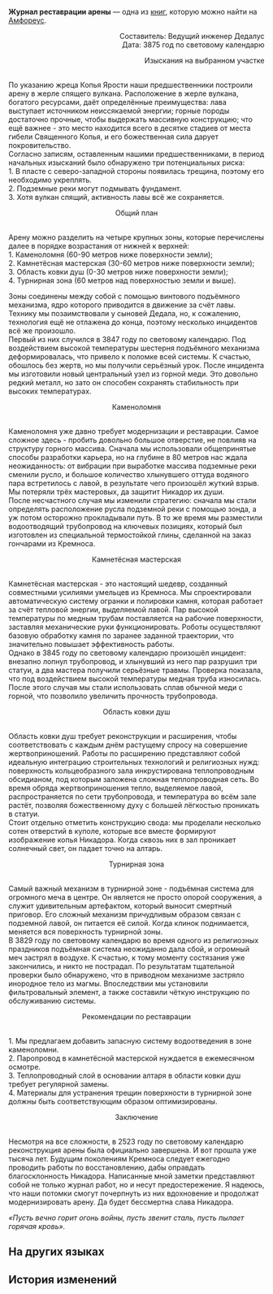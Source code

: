 {{Книга Инфобокс
|id           = 458
|Название     = Журнал реставрации арены
|Изображение  = Предмет Arena Maintenance Log.png
|Мир          = Амфореус
|Томов        = 1
|Автор        = <!--нужно добавить-->
|Описание     = Солидный технический справочник с пожелтевшими страницами. В нём собраны разные технологические чертежи и черновики вычислений.
|Том1         = {{tx}}
|Источник1    = {{tx|Отсутствует источник}}
|Персонажи    = 
|Фракции      = 
}}
'''Журнал реставрации арены''' — одна из [[Книги|книг]], которую можно найти на [[Амфореус]].
<!--
==Получение==
<gallery>
Книга НАЗВАНИЕ.png|НАЗВАНИЕ
Локация НАЗВАНИЕ.png|Расположение на карте. Ближайший пространственный якорь «[[НАЗВАНИЕ]]»
</gallery>
-->
<div align="right">Составитель: Ведущий инженер Дедалус<br />
Дата: 3875 год по световому календарю

Изыскания на выбранном участке</div><br />По указанию жреца Копья Ярости наши предшественники построили арену в жерле спящего вулкана. Расположение в жерле вулкана, богатого ресурсами, даёт определённые преимущества: лава выступает источником неиссякаемой энергии; горные породы достаточно прочные, чтобы выдержать массивную конструкцию; что ещё важнее - это место находится всего в десятке стадиев от места гибели Священного Копья, и его божественная сила дарует покровительство.<br />
Согласно записям, оставленным нашими предшественниками, в период начальных изысканий было обнаружено три потенциальных риска:<br />
1. В пласте с северо-западной стороны появилась трещина, поэтому его необходимо укреплять.<br />
2. Подземные реки могут подмывать фундамент.<br />
3. Хотя вулкан спящий, активность лавы всё же сохраняется.

<div align="center">Общий план</div><br />Арену можно разделить на четыре крупных зоны, которые перечислены далее в порядке возрастания от нижней к верхней:<br />
1. Каменоломня (60-90 метров ниже поверхности земли);<br />
2. Камнетёсная мастерская (30-60 метров ниже поверхности земли);<br />
3. Область ковки душ (0-30 метров ниже поверхности земли);<br />
4. Турнирная зона (60 метров над поверхностью земли и выше).

Зоны соединены между собой с помощью винтового подъёмного механизма, ядро которого приводится в движение за счёт лавы. Технику мы позаимствовали у сыновей Дедала, но, к сожалению, технология ещё не отлажена до конца, поэтому несколько инцидентов всё же произошло.<br />
Первый из них случился в 3847 году по световому календарю. Под воздействием высокой температуры шестерня подъёмного механизма деформировалась, что привело к поломке всей системы. К счастью, обошлось без жертв, но мы получили серьёзный урок. После инцидента мы изготовили новый центральный узел из горной меди. Это довольно редкий металл, но зато он способен сохранять стабильность при высоких температурах.

<div align="center">Каменоломня</div><br />Каменоломня уже давно требует модернизации и реставрации. Самое сложное здесь - пробить довольно большое отверстие, не повлияв на структуру горного массива. Сначала мы использовали общепринятые способы разработки карьера, но на глубине в 80 метров нас ждала неожиданность: от вибрации при выработке массива подземные реки сменили русло, и большое количество хлынувшего оттуда водяного пара встретилось с лавой, в результате чего произошёл жуткий взрыв. Мы потеряли трёх мастеровых, да защитит Никадор их души.<br />
После несчастного случая мы изменили стратегию: сначала мы стали определять расположение русла подземной реки с помощью зонда, а уж потом осторожно прокладывали путь. В то же время мы разместили водоотводящий трубопровод на ключевых позициях, который был изготовлен из специальной термостойкой глины, сделанной на заказ гончарами из Кремноса.

<div align="center">Камнетёсная мастерская</div><br />Камнетёсная мастерская - это настоящий шедевр, созданный совместными усилиями умельцев из Кремноса. Мы спроектировали автоматическую систему огранки и полировки камня, которая работает за счёт тепловой энергии, выделяемой лавой. Пар высокой температуры по медным трубам поставляется на рабочие поверхности, заставляя механические руки функционировать. Роботы осуществляют базовую обработку камня по заранее заданной траектории, что значительно повышает эффективность работы.<br />
Однако в 3845 году по световому календарю произошёл инцидент: внезапно лопнул трубопровод, и хлынувший из него пар разрушил три статуи, а два мастера получили серьёзные травмы. Проверка показала, что под воздействием высокой температуры медная труба износилась. После этого случая мы стали использовать сплав обычной меди с горной, что позволило увеличить прочность трубопровода.

<div align="center">Область ковки душ</div><br />Область ковки душ требует реконструкции и расширения, чтобы соответствовать с каждым днём растущему спросу на совершение жертвоприношений. Работы по расширению представляют собой идеальную интеграцию строительных технологий и религиозных нужд: поверхность кольцеобразного зала инкрустирована теплопроводным обсидианом, под которым заложена сложная теплопроводная сеть. Во время обряда жертвоприношения тепло, выделяемое лавой, распространяется по сети трубопровода, и температура во всём зале растёт, позволяя божественному духу с большей лёгкостью проникать в статуи.<br />
Стоит отдельно отметить конструкцию свода: мы проделали несколько сотен отверстий в куполе, которые все вместе формируют изображение копья Никадора. Когда сквозь них в зал проникает солнечный свет, он падает точно на алтарь.

<div align="center">Турнирная зона</div><br />Самый важный механизм в турнирной зоне - подъёмная система для огромного меча в центре. Он является не просто опорой сооружения, а служит удивительным артефактом, который выносит смертный приговор. Его сложный механизм причудливым образом связан с подземной лавой, он питается её силой. Когда клинок поднимается, меняется вся поверхность турнирной зоны.<br />
В 3829 году по световому календарю во время одного из религиозных праздников подъёмная система неожиданно дала сбой, и огромный меч застрял в воздухе. К счастью, к тому моменту состязания уже закончились, и никто не пострадал. По результатам тщательной проверки было обнаружено, что в приводном механизме застряло инородное тело из магмы. Впоследствии мы установили фильтровальный элемент, а также составили чёткую инструкцию по обслуживанию системы.

<div align="center">Рекомендации по реставрации</div><br />1. Мы предлагаем добавить запасную систему водоотведения в зоне каменоломни.<br />
2. Паропровод в камнетёсной мастерской нуждается в ежемесячном осмотре.<br />
3. Теплопроводный слой в основании алтаря в области ковки душ требует регулярной замены.<br />
4. Материалы для устранения трещин поверхности в турнирной зоне должны быть соответствующим образом оптимизированы.

<div align="center">Заключение</div><br />Несмотря на все сложности, в 2523 году по световому календарю реконструкция арены была официально завершена. И вот прошла уже тысяча лет. Будущим поколениям Кремноса следует ежегодно проводить работы по восстановлению, дабы оправдать благосклонность Никадора. Написанные мной заметки представляют собой не только журнал работ, но и несут предостережение. Я надеюсь, что наши потомки смогут почерпнуть из них вдохновение и продолжат модернизировать арену. Да будет бессмертна слава Никадора.

''«Пусть вечно горит огонь войны, пусть звенит сталь, пусть пылает горячая кровь».''

==На других языках==
{{На других языках
|en   = Arena Maintenance Log
|zhs  = 斗技场检修日志
|zht  = 鬥技場檢修日誌
|ja   = 闘技場点検記録
|ko   = 투기장 검수 일지
|es   = Registro de mantenimiento de la arena
|fr   = Journal d'entretien de l'arène
|ru   = Журнал реставрации арены
|th   = บันทึกการตรวจสอบ และซ่อมแซมลานประลอง
|vi   = Nhật Ký Bảo Trì Đấu Trường
|de   = Wartungsprotokoll der Arena
|id   = Catatan Pemeliharaan Arena
|pt   = Registro de Manutenção da Arena
}}

==История изменений==
{{История изменений|3.0}}